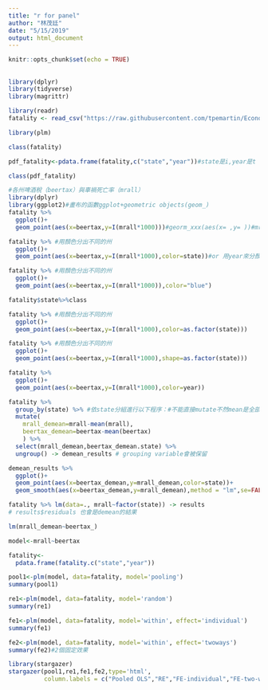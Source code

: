 ```yaml
---
title: "r for panel"
author: "林茂廷"
date: "5/15/2019"
output: html_document
---
```


```r
knitr::opts_chunk$set(echo = TRUE)
```

##

```r
library(dplyr)
library(tidyverse)
library(magrittr)
```

```r
library(readr)
fatality <- read_csv("https://raw.githubusercontent.com/tpemartin/Econometric-Analysis/master/Part%20II/fatality.csv")
```

```r
library(plm)
```

```r
class(fatality)
```

```r
pdf_fatality<-pdata.frame(fatality,c("state","year"))#state是i,year是t
```

```r
class(pdf_fatality)
```
```r
#各州啤酒稅（beertax）與車禍死亡率（mrall）
library(dplyr)
library(ggplot2)#畫布的函數ggplot+geometric objects(geom_)
fatality %>% 
  ggplot()+
  geom_point(aes(x=beertax,y=I(mrall*1000)))#georm_xxx(aes(x= ,y= ))#mrall*1000變數經過轉換

```

```r
fatality %>% #用顏色分出不同的州
  ggplot()+
  geom_point(aes(x=beertax,y=I(mrall*1000),color=state))#or 用year來分顏色color=year

```
```r
fatality %>% #用顏色分出不同的州
  ggplot()+
  geom_point(aes(x=beertax,y=I(mrall*1000)),color="blue")
```

```r
fatality$state%>%class
```


```r
fatality %>% #用顏色分出不同的州
  ggplot()+
  geom_point(aes(x=beertax,y=I(mrall*1000),color=as.factor(state))) 

```
```r
fatality %>% #用顏色分出不同的州
  ggplot()+
  geom_point(aes(x=beertax,y=I(mrall*1000),shape=as.factor(state))) 

```
```r
fatality %>% 
  ggplot()+
  geom_point(aes(x=beertax,y=I(mrall*1000),color=year))
```
```r
fatality %>% 
  group_by(state) %>% #依state分組進行以下程序：#不能直接mutate不然mean是全部的mean
  mutate(
    mrall_demean=mrall-mean(mrall),
    beertax_demean=beertax-mean(beertax)
    ) %>%
  select(mrall_demean,beertax_demean.state) %>%
  ungroup() -> demean_results # grouping variable會被保留
```
```r
demean_results %>%
  ggplot()+
  geom_point(aes(x=beertax_demean,y=mrall_demean,color=state))+
  geom_smooth(aes(x=beertax_demean,y=mrall_demean),method = "lm",se=FALSE)
```

```r
fatality %>% lm(data=., mrall~factor(state)) -> results
# results$residuals 也會是demean的結果
```
```r
lm(mrall_demean~beertax_)
```

```r
model<-mrall~beertax
```
```r
fatality<-
  pdata.frame(fatality.c("state","year"))
```
```r
pool1<-plm(model, data=fatality, model='pooling')
summary(pool1)
```

```r
re1<-plm(model, data=fatality, model='random')
summary(re1)
```
```r
fe1<-plm(model, data=fatality, model='within', effect='individual')
summary(fe1)
```

```r
fe2<-plm(model, data=fatality, model='within', effect='twoways')
summary(fe2)#2個固定效果
```
```r
library(stargazer)
stargazer(pool1,re1,fe1,fe2,type='html',
          column.labels = c("Pooled OLS","RE","FE-individual","FE-two-ways"))
```

